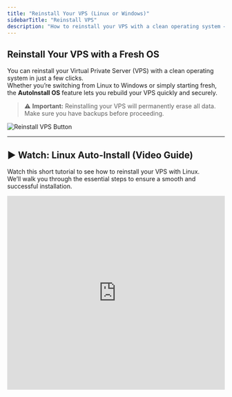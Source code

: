 ```yaml
---
title: "Reinstall Your VPS (Linux or Windows)"
sidebarTitle: "Reinstall VPS"
description: "How to reinstall your VPS with a clean operating system — Linux or Windows — using the AutoInstall feature in your EDIS Global Control Panel."
---
```


## Reinstall Your VPS with a Fresh OS

You can reinstall your Virtual Private Server (VPS) with a clean operating system in just a few clicks.\
Whether you’re switching from Linux to Windows or simply starting fresh, the **AutoInstall OS** feature lets you rebuild your VPS quickly and securely.

> ⚠️ **Important:** Reinstalling your VPS will permanently erase all data.\
> Make sure you have backups before proceeding.

![Reinstall VPS Button](/assets/vps-reinstall-os-button.webp)

---

## ▶️ Watch: Linux Auto-Install (Video Guide)

Watch this short tutorial to see how to reinstall your VPS with Linux.\
We’ll walk you through the essential steps to ensure a smooth and successful installation.

<iframe width="100%" height="450" src="https://www.loom.com/embed/33e129dad9554baebb562b3e84e9527a?sid=1010322b-9466-416f-a135-19e0f07a8951" frameborder="0" allow="accelerometer; clipboard-write; encrypted-media; gyroscope; picture-in-picture" allowfullscreen />

---

## ▶️ Watch: Windows Auto-Install (Video Guide)

This video shows you how to reinstall your VPS with Windows Server (RDP).\
Learn how to start the reinstall, set your administrator password, and re-enable remote access.

<iframe width="100%" height="450" src="https://www.loom.com/embed/731fb25215a7488bb0463bd2c8d1fb16?sid=e7bd52c6-2f17-454e-991e-176c847de424" frameborder="0" allow="accelerometer; clipboard-write; encrypted-media; gyroscope; picture-in-picture" allowfullscreen />

---

## Step-by-Step Reinstallation

<Steps>
  <Step title="Log in to your Control Panel">
    Go to your [KVM Management Portal](https://manage.edisglobal.com/clientarea.php) and open the **Services** tab.
  </Step>
  <Step title="Locate your VPS">
    Select the VPS you want to reinstall.
  </Step>
  <Step title="Click “AutoInstall OS”">
    Choose your preferred operating system and set a new password.\
    This will be your Linux **root** or Windows **Administrator** password.

    > ⚠️ **Note:** No confirmation email is sent when reinstalling — keep your new password safe!
  </Step>
</Steps>

---

## Installation Time & Port Behavior

Once the reinstallation starts, your VPS will go through the automated setup process.  
The following table shows how long it usually takes for each operating system:

<table>
  <thead>
    <tr>
      <th style="text-align:left;">OS</th>
      <th style="text-align:center;">Time</th>
      <th style="text-align:left;">Port Behavior</th>
    </tr>
  </thead>
  <tbody>
    <tr>
      <td><strong>Linux</strong></td>
      <td style="text-align:center;">
        <img src="/assets/huaNpFAxK5PVCl_NLo3ID-qDPCEUD7wtL6EYnFUKOfe-20241001-201404.png" alt="Linux install 5 min" width="52">
        <div>≈ 5 min</div>
        <div style="font-size:0.85em;color:#666;">Auto-install in progress</div>
      </td>
      <td>SSH <strong>22</strong> is closed during installation.</td>
    </tr>
    <tr>
      <td><strong>Windows</strong></td>
      <td style="text-align:center;">
        <img src="/assets/huaNpFAxK5PVCl_NLo3ID-ozGQ3EbLw2SKc3sattPPn-20241001-201443.png" alt="Windows install 15 min" width="52">
        <div>≈ 15 min</div>
        <div style="font-size:0.85em;color:#666;">Preparing Windows image</div>
      </td>
      <td>RDP <strong>3389</strong> is closed during installation.</td>
    </tr>
  </tbody>
</table>

<Note>
During reinstallation, **remote access (SSH/RDP)** is temporarily disabled while your VPS is being rebuilt.  
You’ll be able to connect again once the installation has finished — typically after **≈ 5 minutes for Linux** or **≈ 15 minutes for Windows**.

⚠️ **Do not power off or reboot your VPS** during this time, as it may interrupt the OS setup.
</Note>
---

## Installation via Cloud-Init

EDIS Global also supports semi-automated installations via **Cloud-Init**.\
You can upload your own compatible image and customize initialization with user-data scripts.

<CtaButton label="OS Installation via Cloud-Init" link="../advanced-setup-guides/installing-a-vps-using-cloud-init" />
